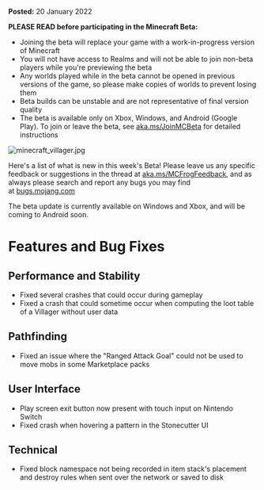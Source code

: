**Posted:** 20 January 2022

**PLEASE READ before participating in the Minecraft Beta:**

-   Joining the beta will replace your game with a work-in-progress version of Minecraft
-   You will not have access to Realms and will not be able to join non-beta players while you're previewing the beta
-   Any worlds played while in the beta cannot be opened in previous versions of the game, so please make copies of worlds to prevent losing them
-   Beta builds can be unstable and are not representative of final version quality
-   The beta is available only on Xbox, Windows, and Android (Google Play). To join or leave the beta, see [aka.ms/JoinMCBeta](https://aka.ms/JoinMCBeta) for detailed instructions

![minecraft_villager.jpg](https://feedback.minecraft.net/hc/article_attachments/4422099836301/minecraft_villager.jpg)

Here's a list of what is new in this week's Beta! Please leave us any specific feedback or suggestions in the thread at [aka.ms/MCFrogFeedback](https://aka.ms/MCFrogFeedback), and as always please search and report any bugs you may find at [bugs.mojang.com](http://bugs.mojang.com/)

The beta update is currently available on Windows and Xbox, and will be coming to Android soon.

# **Features and Bug Fixes**

## **Performance and Stability**

-   Fixed several crashes that could occur during gameplay
-   Fixed a crash that could sometime occur when computing the loot table of a Villager without user data 

## **Pathfinding**

-   Fixed an issue where the "Ranged Attack Goal" could not be used to move mobs in some Marketplace packs 

## **User Interface**

-   Play screen exit button now present with touch input on Nintendo Switch 
-   Fixed crash when hovering a pattern in the Stonecutter UI 

## **Technical**

-   Fixed block namespace not being recorded in item stack's placement and destroy rules when sent over the network or saved to disk
